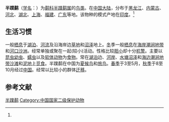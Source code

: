 {{Expand|time=2017-03-20T16:57:10+00:00 }}
{{speciesbox
| name = 半蹼鹬
| status = NT
| status_system = IUCN3.1
| status_ref = <ref>{{IUCN|id=22693351 |title=''Limnodromus semipalmatus'' |assessor=BirdLife International |assessor-link=BirdLife International |version=2013.2 |year=2012 |accessdate=26 November 2013}}</ref>
| image = Asian Dowitcher 6436.jpg
| genus = Limnodromus
| species = semipalmatus
| authority = (Blyth)<ref name='id1910'>{{cite web| url =http://www.bioinfo.cn/db05/BjdwSpecies.php?action=view&id=1910| title =半蹼鹬| work =《中国动物物种编目数据库》| publisher =中国科学院微生物研究所| author =中国科学院动物研究所| accessdate =2009-04-04| deadurl =yes| archiveurl =https://web.archive.org/web/20160305020353/http://www.bioinfo.cn/db05/BjdwSpecies.php?action=view&id=1910| archivedate =2016-03-05}}</ref>
| synonyms = *''Macrorhamphus semipalmatus'' <small>Blyth, 1848</small>
}}

'''半蹼鹬'''（[[学名|学名]]：{{lang|la|''Limnodromus semipalmatus''}}）为[[鹬科|鹬科]][[半蹼鹬属|半蹼鹬属]]的[[鸟类|鸟类]]。在[[中国大陆|中国大陆]]，分布于[[黑龙江|黑龙江]]、[[内蒙古|内蒙古]]、[[河北|河北]]、[[湖北|湖北]]、[[上海|上海]]、[[福建|福建]]、[[广东|广东]]等地。该物种的模式产地在[[印度|印度]]。<ref name='id1910'/>
== 生活习惯 ==
一般[[栖息|栖息]]于[[湖泊|湖泊]]、[[河流|河流]]及沿海岸边[[草地|草地]]和[[沼泽|沼泽]]地上。[[冬|冬]]季一般[[栖息|栖息]]在[[海岸潮涧地带|海岸潮涧地带]]和[[河口沙洲|河口沙洲]]。经常单独或聚在一起(较小)活动。性格比较[[胆小|胆小]]却十分[[机警|机警]]。主要以[[昆虫|昆虫]][[幼虫|幼虫]]、[[蠕虫|蠕虫]]以及[[软体动物|软体动物]]为[[食物|食物]]。常在[[湖泊|湖泊]]边、[[河岸|河岸]]、[[水塘|水塘]][[沼泽|沼泽]]和[[海边潮涧地带|海边潮涧地带]][[沙滩|沙滩]]和[[泥地|泥地]]上[[觅食|觅食]]。半蹼鹬在中国为[[夏候鸟|夏候鸟]]和[[旅鸟|旅鸟]]。[[春季|春季]]于3至5月，[[秋季|秋季]]于8至10月经过[[中国|中国]]。经常以比较小的群体[[迁移|迁移]]。
== 参考文献 ==
{{reflist}}
{{Taxonbar|from=Q1273690}}

[[Category:半蹼鹬属|半蹼鹬]]
[[Category:中国国家二级保护动物|Category:中国国家二级保护动物]]


{{Charadriiformes-stub}}